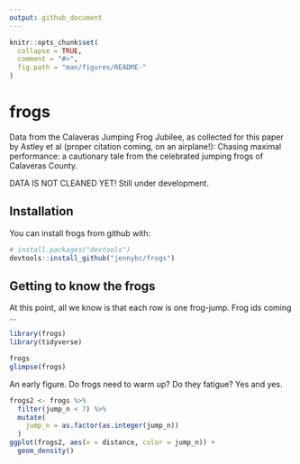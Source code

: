 ```yaml
---
output: github_document
---
```


<!-- README.md is generated from README.Rmd. Please edit that file -->

```r
knitr::opts_chunk$set(
  collapse = TRUE,
  comment = "#>",
  fig.path = "man/figures/README-"
)
```

# frogs

Data from the Calaveras Jumping Frog Jubilee, as collected for this paper by
Astley et al (proper citation coming, on an airplane!): Chasing maximal
performance: a cautionary tale from the celebrated jumping frogs of Calaveras
County.

DATA IS NOT CLEANED YET! Still under development.

## Installation

You can install frogs from github with:

```r
# install.packages("devtools")
devtools::install_github("jennybc/frogs")
```

## Getting to know the frogs

At this point, all we know is that each row is one frog-jump. Frog ids coming ...

```r
library(frogs)
library(tidyverse)

frogs
glimpse(frogs)
```

An early figure. Do frogs need to warm up? Do they fatigue? Yes and yes.

```r
frogs2 <- frogs %>% 
  filter(jump_n < 7) %>% 
  mutate(
    jump_n = as.factor(as.integer(jump_n))
  )
ggplot(frogs2, aes(x = distance, color = jump_n)) +
  geom_density()
```

